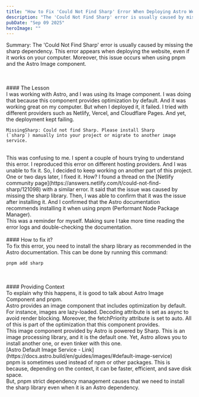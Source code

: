 ---
title: "How to Fix 'Could Not Find Sharp' Error When Deploying Astro Websites"
description: "The 'Could Not Find Sharp' error is usually caused by missing the sharp dependency. This error appears when deploying the website, even if it works on your computer. Moreover, this issue occurs when using pnpm and the Astro Image component."
pubDate: "Sep 09 2025"
heroImage: ""
---

Summary: The 'Could Not Find Sharp' error is usually caused by missing the sharp dependency. This error appears when deploying the website, even if it works on your computer. Moreover, this issue occurs when using pnpm and the Astro Image component.

<br />
<br />
#### The Lesson
<br />I was working with Astro, and I was using its Image component. I was doing
that because this component provides optimization by default. And it was working
great on my computer. But when I deployed it, it failed. I tried with different
providers such as Netlify, Vercel, and Cloudflare Pages. And yet, the deployment
kept failing.

<br />

```text
MissingSharp: Could not find Sharp. Please install Sharp
(`sharp`) manually into your project or migrate to another image service.
```

<br />
This was confusing to me. I spent a couple of hours trying to understand this
error. I reproduced this error on different hosting providers. And I was unable
to fix it. So, I decided to keep working on another part of this project.
<br />
One or two days later, I fixed it. How? I found a thread on the [Netlify
community page](https://answers.netlify.com/t/could-not-find-sharp/121098) with
a similar error. It said that the issue was caused by missing the sharp library.
Then, I was able to confirm that it was the issue after installing it. And I
confirmed that the Astro documentation recommends installing it when using pnpm
(Performant Node Package Manager).
<br />
This was a reminder for myself. Making sure I take more time reading the error
logs and double-checking the documentation.
<br />
<br />
#### How to fix it?
<br />
To fix this error, you need to install the sharp library as recommended in the
Astro documentation. This can be done by running this command:
<br />

```shell
pnpm add sharp
```

<br />
<br />
#### Providing Context
<br />
To explain why this happens, it is good to talk about Astro Image Component and
pnpm.
<br />
Astro provides an image component that includes optimization by default. For
instance, images are lazy-loaded. Decoding attribute is set as async to avoid
render blocking. Moreover, the fetchPriority attribute is set to auto. All of
this is part of the optimization that this component provides.
<br />
This image component provided by Astro is powered by Sharp. This is an image
processing library, and it is the default one. Yet, Astro allows you to install
another one, or even tinker with this one.
<br />
[Astro Default Image Service -
Link](https://docs.astro.build/en/guides/images/#default-image-service)

<br />
pnpm is sometimes used instead of npm or other packages. This is because,
depending on the context, it can be faster, efficient, and save disk space.
<br />
But, pnpm strict dependency management causes that we need to install the sharp
library even when it is an Astro dependency.

